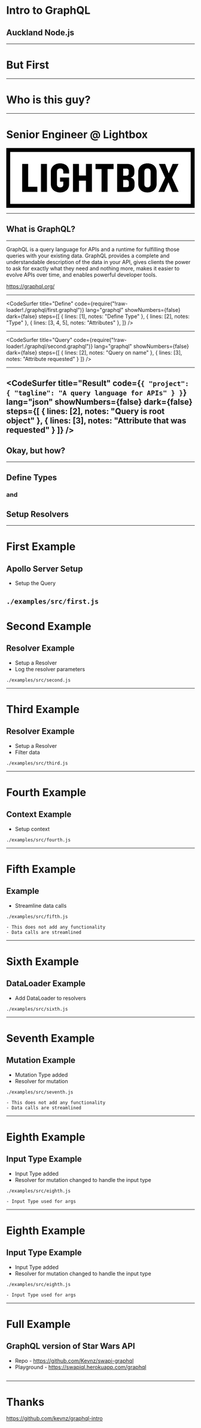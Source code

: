 
<Head>
  <title>Intro to GraphQL</title>
</Head>

# Intro to GraphQL
## Auckland Node.js

---

# But First

---

# Who is this guy?

---

# Senior Engineer @ Lightbox
<svg viewBox="0 0 1029 327" xmlns="http://www.w3.org/2000/svg">
  <g stroke="none" strokeWidth="1" fill="none" fillRule="evenodd">
    <rect
      id="Rectangle-path"
      stroke="#000000"
      fill="#FFFFFF"
      x="11"
      y="10"
      width="1006"
      height="306"
    />
    <path
      d="M0,0 L0,326.034 L1028.463,326.034 L1028.463,0 L0,0 L0,0 Z M1007.18,304.753 L21.282,304.753 L21.282,21.285 L1007.179,21.285 L1007.179,304.753 L1007.18,304.753 Z M86.768,239.265 L86.768,86.771 L119.511,86.771 L119.511,211.102 L169.657,211.102 L169.657,239.266 L86.768,239.266 L86.768,239.265 Z M189.302,239.265 L189.302,86.771 L222.045,86.771 L222.045,239.266 L189.302,239.266 L189.302,239.265 Z M342.931,138.632 L342.931,127.91 C342.931,104.099 326.444,83.721 293.931,83.721 C261.417,83.721 243.328,105.243 243.328,127.91 L243.328,198.124 C243.328,220.792 261.417,242.313 293.931,242.313 C326.444,242.313 342.931,221.934 342.931,198.124 L342.931,160.841 L293.474,160.841 L293.474,183.28 L311.332,183.28 L311.332,199.042 C311.332,207.513 306.295,214.839 294.158,214.839 C282.252,214.839 276.528,207.054 276.528,198.581 L276.528,127.451 C276.528,118.98 282.253,111.194 294.158,111.194 C306.295,111.194 311.332,118.521 311.332,126.992 L311.332,138.632 L342.931,138.632 L342.931,138.632 Z M434.965,239.265 L434.965,178.128 L396.958,178.128 L396.958,239.265 L364.213,239.265 L364.213,86.771 L396.958,86.771 L396.958,149.963 L434.965,149.963 L434.965,86.771 L467.71,86.771 L467.71,239.266 L434.965,239.266 L434.965,239.265 Z M553.067,114.704 L553.067,239.266 L520.327,239.266 L520.327,114.704 L487.354,114.704 L487.354,86.771 L585.81,86.771 L585.81,114.704 L553.067,114.704 L553.067,114.704 Z M662.014,239.265 L605.458,239.265 L605.458,86.771 L661.328,86.771 C686.056,86.771 699.565,100.05 699.565,121.804 L699.565,132.795 C699.565,147.217 693.839,158.44 678.268,161.187 C694.526,164.619 700.48,175.383 700.48,189.578 L700.48,204.232 C700.482,226.212 686.742,239.265 662.014,239.265 L662.014,239.265 Z M668.424,124.777 C668.424,117.223 665.219,112.416 656.748,112.416 L638.43,112.416 L638.43,151.339 L655.373,151.339 C663.848,151.339 668.425,146.989 668.425,138.061 L668.424,124.777 L668.424,124.777 Z M669.114,187.517 C669.114,178.585 664.534,174.005 656.06,174.005 L638.43,174.005 L638.43,213.618 L657.433,213.618 C665.905,213.618 669.114,209.038 669.114,201.483 L669.114,187.514 L669.115,187.514 L669.115,187.517 L669.114,187.517 Z M770.995,242.314 C739.626,242.314 720.849,222.853 720.849,195.605 L720.849,130.2 C720.849,103.184 739.625,83.722 770.995,83.722 C802.592,83.722 821.141,103.184 821.141,130.2 L821.141,195.605 C821.14,222.853 802.591,242.314 770.995,242.314 L770.995,242.314 Z M788.168,128.369 C788.168,118.064 781.985,111.195 770.994,111.195 C760.23,111.195 754.048,118.064 754.048,128.369 L754.048,197.439 C754.048,207.74 760.232,214.609 770.994,214.609 C781.985,214.609 788.168,207.74 788.168,197.439 L788.168,128.369 L788.168,128.369 Z M906.521,239.265 L885.689,186.829 L863.017,239.265 L830.962,239.265 L867.597,161.871 L833.25,86.77 L867.597,86.77 L887.059,137.829 L908.353,86.77 L940.639,86.77 L905.15,160.041 L941.093,239.265 L906.521,239.265 L906.521,239.265 Z"
      id="Shape"
      fill="#000000"
    />
  </g>
</svg>

---

## What is GraphQL?

---

GraphQL is a query language for APIs and a runtime for fulfilling those queries with your existing data. GraphQL provides a complete and understandable description of the data in your API, gives clients the power to ask for exactly what they need and nothing more, makes it easier to evolve APIs over time, and enables powerful developer tools.

<https://graphql.org/>

---
<CodeSurfer
  title="Define"
  code={require("!raw-loader!./graphql/first.graphql")}
  lang="graphql"
  showNumbers={false}
  dark={false}
  steps={[
    { lines: [1], notes: "Define Type" },
    { lines: [2], notes: "Type" },
    { lines: [3, 4, 5], notes: "Attributes" },
  ]}
/>

---

<CodeSurfer
  title="Query"
  code={require("!raw-loader!./graphql/second.graphql")}
  lang="graphql"
  showNumbers={false}
  dark={false}
  steps={[
    { lines: [2], notes: "Query on name" },
    { lines: [3], notes: "Attribute requested" }
  ]}
/>

---

<CodeSurfer
  title="Result"
  code={`{
  "project": {
    "tagline": "A query language for APIs"
  }
}`}
  lang="json"
  showNumbers={false}
  dark={false}
  steps={[
    { lines: [2], notes: "Query is root object" },
    { lines: [3], notes: "Attribute that was requested" }
  ]}
/>
---

## Okay, but how?

---

## Define Types
### and
## Setup Resolvers

---
# First Example
## Apollo Server Setup

* Setup the Query

`./examples/src/first.js`
---

# Second Example
## Resolver Example

* Setup a Resolver
* Log the resolver parameters

`./examples/src/second.js`

---

# Third Example
## Resolver Example

* Setup a Resolver
* Filter data

`./examples/src/third.js`

---

# Fourth Example
## Context Example

* Setup context

`./examples/src/fourth.js`

---

# Fifth Example
## Example

* Streamline data calls

`./examples/src/fifth.js`

```notes
- This does not add any functionality
- Data calls are streamlined
```
---

# Sixth Example
## DataLoader Example

* Add DataLoader to resolvers

`./examples/src/sixth.js`

---

# Seventh Example
## Mutation Example

* Mutation Type added
* Resolver for mutation

`./examples/src/seventh.js`

```notes
- This does not add any functionality
- Data calls are streamlined
```

---

# Eighth Example
## Input Type Example

* Input Type added
* Resolver for mutation changed to handle the input type

`./examples/src/eighth.js`

```notes
- Input Type used for args
```

---

# Eighth Example
## Input Type Example

* Input Type added
* Resolver for mutation changed to handle the input type

`./examples/src/eighth.js`

```notes
- Input Type used for args
```

---

# Full Example
## GraphQL version of Star Wars API

* Repo - <https://github.com/Kevnz/swapi-graphql>
* Playground - <https://swapiql.herokuapp.com/graphql>

```notes

```

---


# Thanks
<https://github.com/kevnz/graphql-intro>

